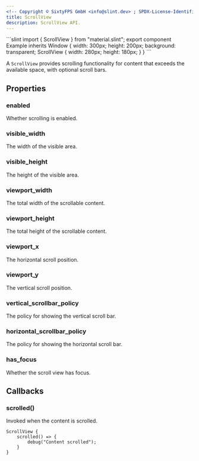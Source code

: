 ```yaml
---
<!-- Copyright © SixtyFPS GmbH <info@slint.dev> ; SPDX-License-Identifier: MIT -->
title: ScrollView
description: ScrollView API.
---
```



<CodeSnippetMD imagePath="" imageWidth="0" imageHeight="0" imageAlt="">
```slint
import { ScrollView } from "material.slint";
export component Example inherits Window {
    width: 300px;
    height: 200px;
    background: transparent;
    ScrollView {
        width: 280px;
        height: 180px;
    }
}
```
</CodeSnippetMD>

A `ScrollView` provides scrolling functionality for content that exceeds the available space, with optional scroll bars.

## Properties

### enabled
<SlintProperty propName="enabled" typeName="bool" defaultValue="true">
Whether scrolling is enabled.
</SlintProperty>

### visible_width
<SlintProperty propName="visible_width" typeName="length" propertyVisibility="out">
The width of the visible area.
</SlintProperty>

### visible_height
<SlintProperty propName="visible_height" typeName="length" propertyVisibility="out">
The height of the visible area.
</SlintProperty>

### viewport_width
<SlintProperty propName="viewport_width" typeName="length" propertyVisibility="in-out">
The total width of the scrollable content.
</SlintProperty>

### viewport_height
<SlintProperty propName="viewport_height" typeName="length" propertyVisibility="in-out">
The total height of the scrollable content.
</SlintProperty>

### viewport_x
<SlintProperty propName="viewport_x" typeName="length" propertyVisibility="in-out">
The horizontal scroll position.
</SlintProperty>

### viewport_y
<SlintProperty propName="viewport_y" typeName="length" propertyVisibility="in-out">
The vertical scroll position.
</SlintProperty>

### vertical_scrollbar_policy
<SlintProperty propName="vertical_scrollbar_policy" typeName="ScrollBarPolicy">
The policy for showing the vertical scroll bar.
</SlintProperty>

### horizontal_scrollbar_policy
<SlintProperty propName="horizontal_scrollbar_policy" typeName="ScrollBarPolicy">
The policy for showing the horizontal scroll bar.
</SlintProperty>

### has_focus
<SlintProperty propName="has_focus" typeName="bool" propertyVisibility="in-out">
Whether the scroll view has focus.
</SlintProperty>

## Callbacks

### scrolled()
Invoked when the content is scrolled.

```slint {2-4}
ScrollView {
    scrolled() => {
        debug("Content scrolled");
    }
}
``` 